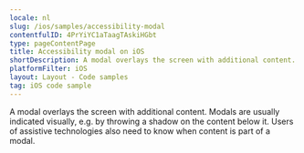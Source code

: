 ```yaml
---
locale: nl
slug: /ios/samples/accessibility-modal
contentfulID: 4PrYiYC1aTaagTAskiHGbt
type: pageContentPage
title: Accessibility modal on iOS
shortDescription: A modal overlays the screen with additional content.
platformFilter: iOS
layout: Layout - Code samples
tag: iOS code sample
---
```


A modal overlays the screen with additional content. Modals are usually indicated visually, e.g. by throwing a shadow on the content below it. Users of assistive technologies also need to know when content is part of a modal.

<CodeSample id="accessibility-modal" locale="nl" platform="ios"/>